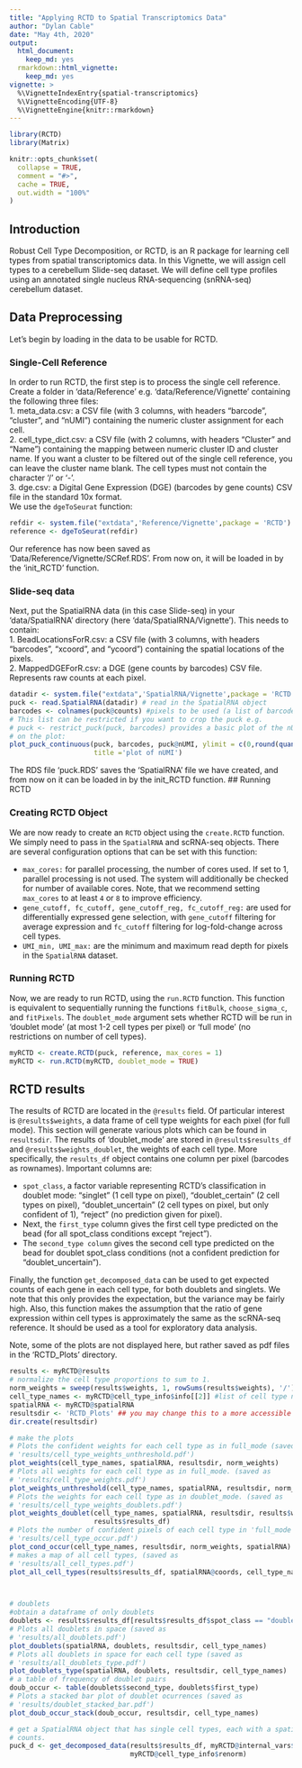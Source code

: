 ```yaml
---
title: "Applying RCTD to Spatial Transcriptomics Data"
author: "Dylan Cable"
date: "May 4th, 2020"
output:  
  html_document:
    keep_md: yes
  rmarkdown::html_vignette:
    keep_md: yes
vignette: >
  %\VignetteIndexEntry{spatial-transcriptomics}
  %\VignetteEncoding{UTF-8}
  %\VignetteEngine{knitr::rmarkdown}
---
```


```r
library(RCTD)
library(Matrix)
```

```r
knitr::opts_chunk$set(
  collapse = TRUE,
  comment = "#>",
  cache = TRUE,
  out.width = "100%"
)
```
## Introduction
Robust Cell Type Decomposition, or RCTD, is an R package for learning cell types from spatial transcriptomics data. In this Vignette, we 
will assign cell types to a cerebellum Slide-seq dataset. We will define cell type profiles using an annotated single nucleus RNA-sequencing (snRNA-seq) cerebellum dataset.

## Data Preprocessing
Let's begin by loading in the data to be usable for RCTD. <br/>

### Single-Cell Reference
In order to run RCTD, the first step is to process the single cell reference. Create a folder in 'data/Reference' e.g. 'data/Reference/Vignette' containing the following three files:<br/>
1. meta_data.csv: a CSV file (with 3 columns, with headers "barcode", "cluster", and "nUMI") containing the numeric cluster assignment for each cell.<br/>
2. cell_type_dict.csv: a CSV file (with 2 columns, with headers "Cluster" and "Name") containing the mapping between numeric cluster ID and cluster name. If you want a cluster to be filtered out of the single cell reference, you can leave the cluster name blank. The cell types must not contain the character '/' or '-'. <br/>
3. dge.csv: a Digital Gene Expression (DGE) (barcodes by gene counts) CSV file in the standard 10x format. <br/>
We use the `dgeToSeurat` function:
```r
refdir <- system.file("extdata",'Reference/Vignette',package = 'RCTD') #directory for the reference
reference <- dgeToSeurat(refdir)
```
Our reference has now been saved as 'Data/Reference/Vignette/SCRef.RDS'. From now on, it will be loaded in by the 'init_RCTD' function.

### Slide-seq data
Next, put the SpatialRNA data (in this case Slide-seq) in your 'data/SpatialRNA' directory (here 'data/SpatialRNA/Vignette'). This needs to contain: <br/>
1. BeadLocationsForR.csv: a CSV file (with 3 columns, with headers "barcodes", "xcoord", and "ycoord") containing the spatial locations of the pixels. <br/>
2. MappedDGEForR.csv: a DGE (gene counts by barcodes) CSV file. Represents raw counts at each pixel. <br/>
```r
datadir <- system.file("extdata",'SpatialRNA/Vignette',package = 'RCTD') # directory for sample Slide-seq dataset
puck <- read.SpatialRNA(datadir) # read in the SpatialRNA object
barcodes <- colnames(puck@counts) #pixels to be used (a list of barcode names). 
# This list can be restricted if you want to crop the puck e.g. 
# puck <- restrict_puck(puck, barcodes) provides a basic plot of the nUMI of each pixel
# on the plot:
plot_puck_continuous(puck, barcodes, puck@nUMI, ylimit = c(0,round(quantile(puck@nUMI,0.9))), 
                     title ='plot of nUMI') 
```
The RDS file 'puck.RDS' saves the 'SpatialRNA' file we have created, and from now on it can be loaded in by the init_RCTD function. 
## Running RCTD

### Creating RCTD Object

We are now ready to create an `RCTD` object using the `create.RCTD` function. We simply need to pass in the `SpatialRNA` and scRNA-seq objects. There are several configuration options that can be set with this function: 

* `max_cores:` for parallel processing, the number of cores used. If set to 1, parallel processing is not used. The system will additionally be checked for number of available cores. Note, that we recommend setting `max_cores` to at least `4` or `8` to improve efficiency.
* `gene_cutoff, fc_cutoff, gene_cutoff_reg, fc_cutoff_reg: ` are used for differentially expressed gene selection, with `gene_cutoff` filtering for average expression and `fc_cutoff` filtering for log-fold-change across cell types.
* `UMI_min, UMI_max: ` are the minimum and maximum read depth for pixels in the `SpatialRNA` dataset.

### Running RCTD

Now, we are ready to run RCTD, using the `run.RCTD` function. This function is equivalent to sequentially running the functions `fitBulk`, `choose_sigma_c`, and `fitPixels`. The `doublet_mode` argument sets whether RCTD will be run in 'doublet mode' (at most 1-2 cell types per pixel) or 'full mode' (no restrictions on number of cell types).

```r
myRCTD <- create.RCTD(puck, reference, max_cores = 1)
myRCTD <- run.RCTD(myRCTD, doublet_mode = TRUE)
```

## RCTD results

The results of RCTD are located in the `@results` field. Of particular interest is `@results$weights`, a data frame of cell type weights for each pixel (for full mode). This section will generate various plots which can be found in `resultsdir`. The results of 'doublet_mode' are stored in `@results$results_df` and `@results$weights_doublet`, the weights of each cell type. 
More specifically, the `results_df` object contains one column per pixel (barcodes as rownames). Important columns are:

* `spot_class`, a factor variable representing RCTD's classification in doublet mode: "singlet" (1 cell type on pixel), "doublet_certain" (2 cell types on pixel), "doublet_uncertain" (2 cell types on pixel, but only confident of 1), "reject" (no prediction given for pixel). 
* Next, the `first_type` column gives the first cell type predicted on the bead (for all spot_class conditions except "reject"). 
* The `second_type column` gives the second cell type predicted on the bead for doublet spot_class conditions (not a confident prediction for "doublet_uncertain").

Finally, the function `get_decomposed_data` can be used to get expected counts of each gene in each cell type, for both doublets and singlets. We note that this only provides the expectation, but the variance may be fairly high. Also, this function makes the assumption that the ratio of gene expression within cell types is approximately the same as the scRNA-seq reference. It should be used as a tool for exploratory data analysis. 

Note, some of the plots are not displayed here, but rather saved as pdf files in the 'RCTD_Plots' directory.

```r
results <- myRCTD@results
# normalize the cell type proportions to sum to 1.
norm_weights = sweep(results$weights, 1, rowSums(results$weights), '/') 
cell_type_names <- myRCTD@cell_type_info$info[[2]] #list of cell type names
spatialRNA <- myRCTD@spatialRNA
resultsdir <- 'RCTD_Plots' ## you may change this to a more accessible directory on your computer.
dir.create(resultsdir)
```


```r
# make the plots
# Plots the confident weights for each cell type as in full_mode (saved as 
# 'results/cell_type_weights_unthreshold.pdf')
plot_weights(cell_type_names, spatialRNA, resultsdir, norm_weights) 
# Plots all weights for each cell type as in full_mode. (saved as 
# 'results/cell_type_weights.pdf')
plot_weights_unthreshold(cell_type_names, spatialRNA, resultsdir, norm_weights) 
# Plots the weights for each cell type as in doublet_mode. (saved as 
# 'results/cell_type_weights_doublets.pdf')
plot_weights_doublet(cell_type_names, spatialRNA, resultsdir, results$weights_doublet, 
                     results$results_df) 
# Plots the number of confident pixels of each cell type in 'full_mode'. (saved as 
# 'results/cell_type_occur.pdf')
plot_cond_occur(cell_type_names, resultsdir, norm_weights, spatialRNA)
# makes a map of all cell types, (saved as 
# 'results/all_cell_types.pdf')
plot_all_cell_types(results$results_df, spatialRNA@coords, cell_type_names, resultsdir) 



# doublets
#obtain a dataframe of only doublets
doublets <- results$results_df[results$results_df$spot_class == "doublet_certain",] 
# Plots all doublets in space (saved as 
# 'results/all_doublets.pdf')
plot_doublets(spatialRNA, doublets, resultsdir, cell_type_names) 
# Plots all doublets in space for each cell type (saved as 
# 'results/all_doublets_type.pdf')
plot_doublets_type(spatialRNA, doublets, resultsdir, cell_type_names) 
# a table of frequency of doublet pairs 
doub_occur <- table(doublets$second_type, doublets$first_type) 
# Plots a stacked bar plot of doublet ocurrences (saved as 
# 'results/doublet_stacked_bar.pdf')
plot_doub_occur_stack(doub_occur, resultsdir, cell_type_names) 

# get a SpatialRNA object that has single cell types, each with a spatial coordinate and RNA 
# counts.
puck_d <- get_decomposed_data(results$results_df, myRCTD@internal_vars$gene_list_reg, spatialRNA, results$weights_doublet, 
                              myRCTD@cell_type_info$renorm)
```
